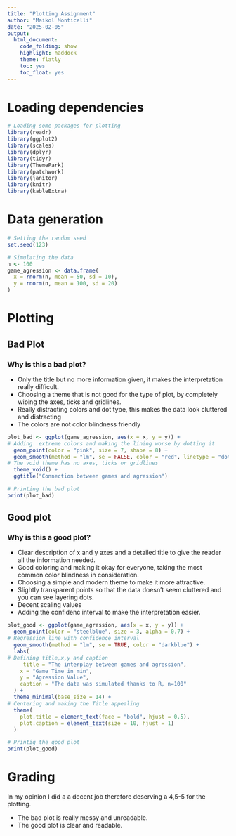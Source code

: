 ```yaml
---
title: "Plotting Assignment"
author: "Maikol Monticelli"
date: "2025-02-05"
output:
  html_document:
    code_folding: show
    highlight: haddock
    theme: flatly
    toc: yes
    toc_float: yes
---
```


# Loading dependencies
```r
# Loading some packages for plotting
library(readr)
library(ggplot2)
library(scales)
library(dplyr)
library(tidyr)
library(ThemePark)
library(patchwork)
library(janitor)
library(knitr)
library(kableExtra)

```

# Data generation
```r

# Setting the random seed
set.seed(123)

# Simulating the data
n <- 100
game_agression <- data.frame(
  x = rnorm(n, mean = 50, sd = 10),
  y = rnorm(n, mean = 100, sd = 20)
)
```

# Plotting

## Bad Plot

### Why is this a bad plot?

 - Only the title but no more information given, it makes the interpretation really difficult.
 - Choosing a theme that is not good for the type of plot, by completely wiping the axes, ticks and gridlines.
 - Really distracting colors and dot type, this makes the data look cluttered and distracting
 - The colors are not color blindness friendly
 
```r
plot_bad <- ggplot(game_agression, aes(x = x, y = y)) +
# Adding  extreme colors and making the lining worse by dotting it
  geom_point(color = "pink", size = 7, shape = 8) +             
  geom_smooth(method = "lm", se = FALSE, color = "red", linetype = "dotted") +
# The void theme has no axes, ticks or gridlines
  theme_void() +                                                 
  ggtitle("Connection between games and agression")                                     

```

```r
# Printing the bad plot
print(plot_bad)

```

## Good plot

### Why is this a good plot?

 - Clear description of x and y axes and a detailed title to give the reader all the information needed. 
 - Good coloring and making it okay for everyone, taking the most common color blindness in consideration.
 - Choosing a simple and modern theme to make it more attractive.
 - Slightly transparent points so that the data doesn't seem cluttered and you can see layering dots.
 - Decent scaling values
 - Adding the confidenc interval to make the interpretation easier.

```r
plot_good <- ggplot(game_agression, aes(x = x, y = y)) +
  geom_point(color = "steelblue", size = 3, alpha = 0.7) +    
# Regression line with confidence interval
  geom_smooth(method = "lm", se = TRUE, color = "darkblue") +        
  labs(
# Defining title,x,y and caption   
     title = "The interplay between games and agression",
    x = "Game Time in min",
    y = "Agression Value",
    caption = "The data was simulated thanks to R, n=100"
  ) +
  theme_minimal(base_size = 14) + 
# Centering and making the Title appealing
  theme(
    plot.title = element_text(face = "bold", hjust = 0.5),
    plot.caption = element_text(size = 10, hjust = 1)
  )

```


```r
# Printig the good plot
print(plot_good)

```



# Grading
In my opinion I did a a decent job therefore deserving a 4,5-5 for the plotting.

 - The bad plot is really messy and unreadable.
 - The good plot is clear and readable.
